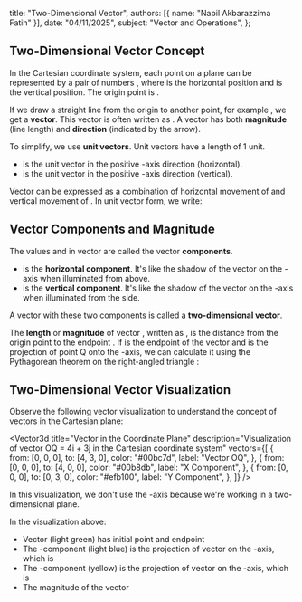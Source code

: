 
  title: "Two-Dimensional Vector",
  authors: [{ name: "Nabil Akbarazzima Fatih" }],
  date: "04/11/2025",
  subject: "Vector and Operations",
};

## Two-Dimensional Vector Concept

In the Cartesian coordinate system, each point on a plane can be represented by a pair of numbers <InlineMath math="(x, y)" />, where <InlineMath math="x" /> is the horizontal position and <InlineMath math="y" /> is the vertical position. The origin point is <InlineMath math="O(0, 0)" />.

If we draw a straight line from the origin <InlineMath math="O" /> to another point, for example <InlineMath math="Q(x, y)" />, we get a **vector**. This vector is often written as <InlineMath math="\overrightarrow{OQ}" />. A vector has both **magnitude** (line length) and **direction** (indicated by the arrow).

To simplify, we use **unit vectors**. Unit vectors have a length of 1 unit.

- <InlineMath math="\mathbf{i}" /> is the unit vector in the positive <InlineMath math="x" />
  -axis direction (horizontal).
- <InlineMath math="\mathbf{j}" /> is the unit vector in the positive <InlineMath math="y" />
  -axis direction (vertical).

Vector <InlineMath math="\overrightarrow{OQ}" /> can be expressed as a combination of horizontal movement of <InlineMath math="x" /> and vertical movement of <InlineMath math="y" />. In unit vector form, we write:

<BlockMath math="\overrightarrow{OQ} = x\mathbf{i} + y\mathbf{j}" />

## Vector Components and Magnitude

The values <InlineMath math="x" /> and <InlineMath math="y" /> in vector <InlineMath math="\overrightarrow{OQ} = x\mathbf{i} + y\mathbf{j}" /> are called the vector **components**.

- <InlineMath math="x" /> is the **horizontal component**. It's like the shadow of
  the vector on the <InlineMath math="x" />
  -axis when illuminated from above.
- <InlineMath math="y" /> is the **vertical component**. It's like the shadow of
  the vector on the <InlineMath math="y" />
  -axis when illuminated from the side.

A vector with these two components is called a **two-dimensional vector**.

The **length** or **magnitude** of vector <InlineMath math="\overrightarrow{OQ}" />, written as <InlineMath math="|\overrightarrow{OQ}|" />, is the distance from the origin point <InlineMath math="O" /> to the endpoint <InlineMath math="Q" />. If <InlineMath math="Q(x,y)" /> is the endpoint of the vector and <InlineMath math="R(x,0)" /> is the projection of point Q onto the <InlineMath math="x" />-axis, we can calculate it using the Pythagorean theorem on the right-angled triangle <InlineMath math="ORQ" />:

<BlockMath math="|\overrightarrow{OQ}| = \sqrt{x^2 + y^2}" />

## Two-Dimensional Vector Visualization

Observe the following vector visualization to understand the concept of vectors in the Cartesian plane:

<Vector3d
  title="Vector in the Coordinate Plane"
  description="Visualization of vector OQ = 4i + 3j in the Cartesian coordinate system"
  vectors={[
    {
      from: [0, 0, 0],
      to: [4, 3, 0],
      color: "#00bc7d",
      label: "Vector OQ",
    },
    {
      from: [0, 0, 0],
      to: [4, 0, 0],
      color: "#00b8db",
      label: "X Component",
    },
    {
      from: [0, 0, 0],
      to: [0, 3, 0],
      color: "#efb100",
      label: "Y Component",
    },
  ]}
/>

In this visualization, we don't use the <InlineMath math="z" />-axis because we're working in a two-dimensional plane.

In the visualization above:

- Vector <InlineMath math="\overrightarrow{OQ}" /> (light green) has initial point <InlineMath math="O(0,0)" /> and endpoint <InlineMath math="Q(4,3)" />
- The <InlineMath math="x" />-component (light blue) is the projection of vector <InlineMath math="\overrightarrow{OQ}" /> on the <InlineMath math="x" />-axis, which is <InlineMath math="4\mathbf{i}" />
- The <InlineMath math="y" />-component (yellow) is the projection of vector <InlineMath math="\overrightarrow{OQ}" /> on the <InlineMath math="y" />-axis, which is <InlineMath math="3\mathbf{j}" />
- The magnitude of the vector <InlineMath math="|\overrightarrow{OQ}| = \sqrt{4^2 + 3^2} = \sqrt{16 + 9} = \sqrt{25} = 5" />
